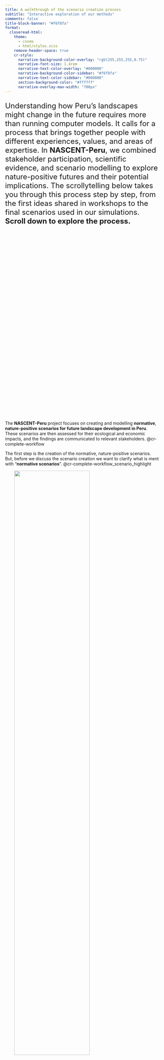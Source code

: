 ```yaml
---
title: A walkthrough of the scenario creation process
subtitle: "Interactive exploration of our methods"
comments: false
title-block-banner: "#f6f8fa"
format: 
  closeread-html:
    theme:
      - cosmo
      - html/styles.scss
    remove-header-space: true
    cr-style:
      narrative-background-color-overlay: "rgb(255,255,255,0.75)"
      narrative-font-size: 1.4rem
      narrative-text-color-overlay: "#000000"
      narrative-background-color-sidebar: "#f6f8fa"
      narrative-text-color-sidebar: "#000000"
      section-background-color: "#ffffff"
      narrative-overlay-max-width: "700px"
---
```


<div style="font-size: 1.5rem;">
Understanding how Peru’s landscapes might change in the future requires more than running computer models. It calls for a process that brings together people with different experiences, values, and areas of expertise. In **NASCENT-Peru**, we combined stakeholder participation, scientific evidence, and scenario modelling to explore nature-positive futures and their potential implications. The scrollytelling below takes you through this process step by step, from the first ideas shared in workshops to the final scenarios used in our simulations. **Scroll down to explore the process.**
</div>

<div style="height: 600px;"></div>

::::{.cr-section}

The **NASCENT-Peru** project focuses on creating and modelling **normative**, **nature-positive scenarios for future landscape development in Peru**. These scenarios are then assessed for their ecological and economic impacts, and the findings are communicated to relevant stakeholders.
@cr-complete-workflow

The first step is the creation of the normative, nature-positive scenarios. But, before we discuss the scenario creation we want to clarify what is ment with "**normative scenarios**". 
@cr-complete-workflow_scenario_highlight

:::{#cr-complete-workflow}
![](../img/scenario_construction.png){fig-align="center" width="70%"style="margin-left: 30px;"}
![](../img/modelling.png){fig-align="center" width="70%"style="margin-left: 30px;"}
![](../img/economic_analysis.png){fig-align="center" width="62%"style="margin-left: 30px;"}
![](../img/communication.png){fig-align="right" width="70%"style="margin-left: 30px;"}
:::

:::{#cr-complete-workflow_scenario_highlight}
![](../img/scenario_construction.png){fig-align="center" width="70%"style="margin-left: 30px;"}
![](../img/modelling.png){fig-align="center" width="70%"style="opacity: 0.1;margin-left: 30px;"}
![](../img/economic_analysis.png){fig-align="center" width="62%"style="opacity: 0.1;margin-left: 30px;"}
![](../img/communication.png){fig-align="center" width="70%"style="opacity: 0.1;margin-left: 30px;"}
:::
::::

::::{.cr-section}
The best way to understand **normative scenario** analysis is to contrast it with the the type of scenario analysis we commonly see which is **exploratory scenario** analysis.
Both types begin by analysing the historical trend for a given measure of interest and then use that trend to predict how the measure will change from the present into the future. @cr-exploratory_vs_normative

**Exploratory scenario** analysis illustrates the range of possible future outcomes. It typically centres on a business-as-usual scenario extrapolated from current trends. Alternative futures are then defined as small deviations from that baseline. Such scenarios are often devised in a ‘top-down’ manner by experts. As a result, they offer no insight into the societal desirability of their outcomes.  [@cr-exploratory_vs_normative]{scale-by="1.7" pan-to="45%, 10%"}

<!--
pan to 45%, 20%
-->
By contrast, **normative scenarios** are centred around specific desirable future endpoints. Rather than predicting the single most likely future, they open up space for deep, transformative change. They are typically devised with stakeholder participation, which allows them to incorporate diverse value perspectives. This participation can engage and mobilise actors and encourage stewardship in realising the scenarios’ goals. Therefore, we aimed to create normative scenarios in **NASCENT-Peru**. [@cr-exploratory_vs_normative]{scale-by="1.7" pan-to="-45%, 10%"}


:::{#cr-exploratory_vs_normative}
![](../img/exploratory_vs_normative.png){fig-align="center" style="max-height:80vh;width:auto;height:auto;"}
:::
::::

::::{.cr-section}

In our project the workflow for creating normative nature-positive scenarios comprises three main steps: <br><br>
1.	**Conducting workshops** with relevant stakeholders to discuss future landscape development in Peru. <br><br>
2.	**Drafting future-development narratives** based on the workshop outcomes. <br><br>
3.	**Quantifying narrative content** using scientific literature to generate inputs for our computer models. @cr-scenario_creation-workflow


So let's start with the **workshops**.
[@cr-scenario_creation-workflow]{scale-by="2" pan-to="-30%, 90%"}

<!---
[@cr-scenario_creation-workflow]{scale-by="2" pan-to="-45%, 110%"}
--->

In May and June of 2024 we conducted a series of **5 workshops** in different regions across Peru. We started off with a **national workshop** in Lima followed by **four regional workshops** in Piura, Puerto Maldonado, Huaraz and Tarapoto. @cr-workshop_regions

@cr-workshop_regions_national

At the national workshop in Lima, participants took part in a series of exercises involving individual tasks, group discussions, and plenary sessions to:  <br><br>
1.	**Identify** the key **drivers** shaping Peru’s future landscape. <br><br>
2.	**Group** those **drivers** into Social, Technological, Ecological, Economic, and Political categories. <br><br>
3.	**Rank** each **driver** by its anticipated impact on the landscape. @cr-national_workshop_group


The results of this ranking are shown in the bubble chart. The <span style="color:#48b5c4;">Political category</span> leads in term of the number of drivers considered important (higher on the vertical axis). Its principal drivers are **land-use planning policies** (zoning and land ownership), **weakness of government institutions** (insufficient administrative capacity and widespread public distrust), **modifications to forestry law** (concession rules and enforcement mechanisms) and **poor institutional coordination** (overlapping mandates and unclear responsibilities). For the other categories, the single most significant drivers are: <br><br>
•	<span style="color:#61a346;">Social</span>: **demographic change** (population growth and urbanisation)<br><br>
•	<span style="color:#a7ca6b;">Technological</span>: **closing the energy gap** (grid extension and reliable supply)<br><br>
•	<span style="color:#c4d048;">Environmental</span>: **infrastructure projects** (roads and dams)<br><br>
•	<span style="color:#109777;">Economic</span>: **illegal economic activities** (informal mining and logging) @cr-driver_importance


Following the national workshop, we held **four regional workshops** and applied the Three Horizons Framework to guide discussions about the landscape across different temporal states. @cr-workshop_regions_regional


The Three Horizons Framework divides system change into three time-based horizons: <br><br>
•	<span style="color:#41792e;">Horizon 1</span>: the established, **current state** of the system <br><br>
•	<span style="color:#b6c237;">Horizon 2</span>: the **emerging** **drivers** or **actions** that reinforce or challenge that state <br><br>
•	<span style="color:#137c65;">Horizon 3</span>: the aspirational, long-term **future state** <br><br>
We adapted this framework for our workshops by defining <span style="color:#41792e;">Horizon 1</span> as each region’s **current landscape**, <span style="color:#b6c237;">Horizon 2</span> as the **national drivers** identified in Lima that could support or impede change to the landscape, and <span style="color:#137c65;">Horizon 3</span> as the **desirable future landscape** envisioned by participants. @cr-3horizons_regional


In each of the regional workshops, participants worked through a series of interactive exercises to: <br><br>
1.	Characterise the **current landscape** in their region (<span style="color:#94bdc1;">Horizon 1</span>). <br><br>
2.	Define a **desirable future landscape** (<span style="color:#64be68;">Horizon 3</span>). <br><br>
3.	**Evaluate the national drivers**, judging for each whether it would support or impede the transition from the current landscape to the desirable future landscape (<span style="color:#c45541;">Horizon 2</span>).
@cr-regional_workshop_impressions

In total, the five workshops brought together **103 participants** from more than **85 organisations**. They represented five stakeholder groups:  <br><br>
•	Academia <br><br>
•	Government officials <br><br>
•	NGOs/CBOs <br><br>
•	Private sector <br><br>
•	Practitioners @cr-participants_overview

Together, the stakeholders identified over 700 statements describing desirable future landscapes in Peru. In each regional workshop, certain priorities emerged from the discussions about these envisioned futures. In the **Andean Rainforest (Tarapoto)**, this was **agricultural production** through industrialisation and technological innovation. In the **Amazon Basin (Puerto Maldonado)**, it was **reducing** mercury, plastics, and other **contaminants** in rivers and soils. In the **Andes (Huaraz)**, it was **improved water management** by capturing rainy season flows for year-round supply. On the **Coast (Piura)**, it was **biodiversity connectivity** through expanded protected areas and the alignment of economic planning with ecological zoning.  @cr-regional_highlights

The regional workshops also revealed **differing perspectives** on whether certain drivers would support or hinder progress towards the desired future landscapes. The **drivers highlighted in bold** in the graphic are those where the workshops expressed particularly divergent views regarding their influence on achieving regional visions. @cr-regional_driver_variability

The **workshop** phase closed with a broad collection of ideas on Peru’s future landscapes, highlighting regional priorities and areas of disagreement on key drivers.
[@cr-scenario_creation-workflow]{scale-by="2" pan-to="-15%, 90%"}

Building on this foundation, the next step was to synthesise the information from all workshops into coherent **narratives**. @cr-scenario_creation-workflow

[@cr-scenario_creation-workflow]{scale-by="2" pan-to="-45%, 0%"}

We **translated** all statements collected from the workshops into English, then **extracted** those describing desirable landscape characteristics. These statements were **arranged** systematically and **combined** where appropriate, resulting in a final set of **60 unique statements**. @cr-statement_processing

To prepare for narrative development, we organised the 60 unique statements into thematic groups using the Nature Futures Framework (**NFF**), developed by the Intergovernmental Science-Policy Platform on Biodiversity and Ecosystem Services (IPBES). The **NFF** maps positive visions of human–nature relationships along **three value axes**: <br><br>
<span style="color:#aac172;">Nature for Nature</span>: viewing nature as having intrinsic value and deserving respect regardless of human benefit. <br><br>
<span style="color:#E6B1A3;">Nature for Society</span>: recognising the instrumental value of nature in providing ecosystem services that support people. <br><br>
<span style="color:#758EAE;">Nature as Culture</span>: valuing the relational connections between people and nature through culture, identity, and traditional practices. @cr-NFF

We then conducted an internal exercise in which each member of our research group individually positioned **all 60 statements within** the triangular space defined by the **NFF**, using a custom web application we developed for this purpose. @cr-NFF_app

A subsequent k-means clustering was conducted to group the statements objectively. By calculating the silhouette score across 1000 runs per cluster number (k), we found that the **optimal number of clusters was three**. The resulting clusters each aligned closely with one of the three axes of the Nature Futures Framework. @cr-silhouette_score

After assigning each statement to one of these three clusters, we assessed the level of agreement among individual placements. In the image, the **<span style="color:#f1b1aa;">red dots</span>** represent these individual responses, while the **black dot** indicates the average position. @cr-NFF_agree For some statements, there was strong agreement among individual responses regarding their placements. 

There was more disagreement for others. In these instances, we discussed which of the three clusters best corresponded to the content of each statement and reached a consensus on the final placement. @cr-NFF_disagree

In the end, each statement was assigned to one of the three axes of the Nature Futures Framework. Statements that corresponded to more than one value perspective are situated between the axes in the image. This grouping formed the foundation for developing the scenario narratives. @cr-NFF_clustered_results

We **summarised similar drivers** from the national workshop into single, broader drivers where appropriate. In the next step, we **linked each statement to the relevant drivers** to describe how future landscape change could unfold in relation to each driver under each scenario. In addition to the three normative scenarios, each linked to one axis of the Nature Futures Framework, we also **developed an exploratory Business as Usual scenario** for contrast. All linked **statements were further enriched** with information from an extensive literature review. @cr-narrative_creation


Finally, we developed the narratives for each scenario through an **iterative writing process**, incorporating two rounds of feedback to ensure clarity and coherence. In each narrative, we systematically integrated the grouped statements, linked drivers, and insights from the literature review, **grounding every scenario** in both stakeholder perspectives and scientific evidence. As part of this enrichment, we also quantified certain aspects of the scenarios using literature sources, such as the projected number of inhabitants by 2060 or the share of the population living in urban areas. @cr-scenario_narratives

:::{#cr-scenario_creation-workflow}
![](../img/scenario_creation.png){fig-align="center" style="max-height:80vh;width:auto;height:auto;"}
:::

:::{#cr-workshop_regions}
![](../img/Workshop_map.png){fig-align="center" style="max-height:90vh;width:auto;height:auto;"}
:::

:::{#cr-workshop_regions_national}
![](../img/Workshop_map_national.png){fig-align="center" style="max-height:90vh;width:auto;height:auto;"}
:::


::: {#cr-national_workshop_group}
![](../img/National_workshop_group.png){fig-align="center" style="max-height:65vh;width:auto;height:auto;"}
:::

:::{#cr-workshop_regions_regional}
![](../img/Workshop_map_regional.png){fig-align="center" style="max-height:90vh;width:auto;height:auto;"}
:::

:::{#cr-driver_importance}
![](../img/Driver_importance_bubble_ENG.png){fig-align="center" style="max-height:90vh;width:auto;height:auto;"}
:::

:::{#cr-3horizons_regional}
![](../img/3horizons_regional_workshop_en.png){fig-align="center" style="max-height:75vh;width:auto;height:auto;"}
:::

:::{#cr-regional_workshop_impressions}
![](../img/regional_workshop_impressions.png){fig-align="center" style="max-height:55vh;width:auto;height:auto;"}
:::



:::{#cr-participants_overview}
![](../img/participants_overview_EN.png){fig-align="center" style="max-height:80vh;width:auto;height:auto;"}
:::

:::{#cr-regional_highlights}
![](../img/regional_workshops_highlights_EN.png){fig-align="center" style="max-height:80vh;width:auto;height:auto;"}
:::

:::{#cr-regional_driver_variability}
![](../img/regional_driver_variability_EN.png){fig-align="center" style="max-height:80vh;width:auto;height:auto;"}
:::

:::{#cr-statement_processing}
![](../img/statement_processing_EN.png){fig-align="center" style="max-height:35vh;width:auto;height:auto;"}
:::

:::{#cr-NFF}
![](../img/naturefutureframework.png){fig-align="center" style="max-height:60vh;width:auto;height:auto;"}
:::

:::{#cr-NFF_app}
![](../img/NFF_app_EN.png){fig-align="center" style="max-height:80vh;width:auto;height:auto;"}
:::



:::{#cr-silhouette_score}
![](../img/mean_silhouette_unique_statements.png){fig-align="center" style="max-height:75vh;width:auto;height:auto;"}
:::

:::{#cr-NFF_agree}
![](../img/review_agreement.png){fig-align="center" style="max-height:70vh;width:auto;height:auto;"}
:::

:::{#cr-NFF_disagree}
![](../img/review_disagreement.png){fig-align="center" style="max-height:70vh;width:auto;height:auto;"}
:::

:::{#cr-NFF_clustered_results}
![](../img/final_clustered_results.png){fig-align="center" style="max-height:70vh;width:auto;height:auto;"}
:::

:::{#cr-narrative_creation}
![](../img/narrative_creation.png){fig-align="center" style="max-height:80vh;width:auto;height:auto;"}
:::

:::{#cr-scenario_narratives}
![](../img/scenario_narratives_EN.png){fig-align="center" style="max-height:80vh;width:auto;height:auto;"}
:::

::::
